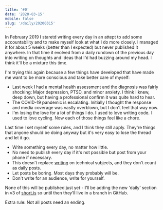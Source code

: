 ```yaml
---
title: '#0'
date: '2020-03-15'
mobile: false
slug: '/daily/20200315'
---
```


In February 2019 I staretd writing every day in an attept to add some accountability and to make myself look at what I do more closely. I managed it for about 5 weeks (better than I expected) but never published it anywhere. In that time it evolved from a daily rundown of the previous day into writing on thoughts and ideas that I'd had buzzing around my head. I think it'll be a mixture this time.

I'm trying this again because a few things have developed that have made me want to be more conscious and take better care of myself:

- Last week I had a mental health assessment and the diagnosis was fairly shocking: Major depression, PTSD, and minor anxiety. I think I knew, deep down, but having a professional confirm it was quite hard to hear.
- The COVID-19 pandemic is escalating. Initially I thought the response and media coverage was vastly overblown, but I don't feel that way now.
- I'm losing the love for a lot of things I do. I used to love writing code. I used to love cycling. Now each of those things feel like a chore.

Last time I set myself some rules, and I think they still apply. They're things that anyone should be doing anyway but it's very easy to lose the thread and let it go.

- Write something every day, no matter how little.
- No need to publish every day if it's not possible but post from your phone if necessary.
- This doesn't replace [writing](/writing) on technical subjects, and they don't count as daily posts.
- Let posts be boring. Most days they probably will be.
- Don't write for an audience, write for yourself.

None of this will be published just yet - I'll be adding the new 'daily' section in v3 of [short.is](/) so until then they'll live in a branch in GitHub.

Extra rule: Not all posts need an ending.
